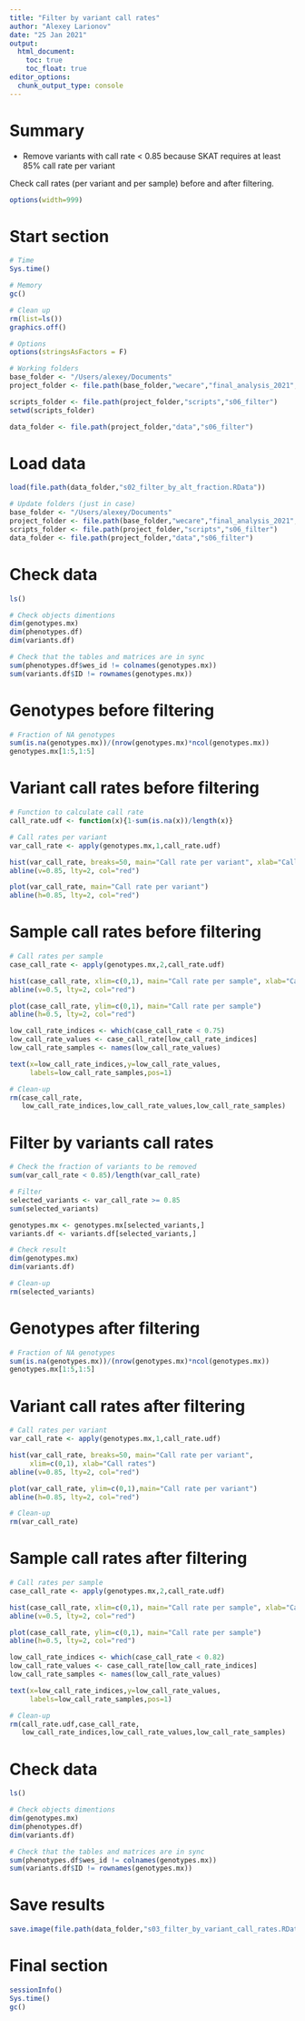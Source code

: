 ```yaml
---
title: "Filter by variant call rates"
author: "Alexey Larionov"
date: "25 Jan 2021"
output:
  html_document:
    toc: true
    toc_float: true
editor_options:
  chunk_output_type: console
---
```


# Summary

- Remove variants with call rate < 0.85 because SKAT requires at least 85% call rate per variant  

Check call rates (per variant and per sample) before and after filtering.  

<style>
pre{
  overflow-x: auto;
}
pre code{
  word-wrap: normal;
  white-space: pre;
}
</style>

```r
options(width=999)
```

# Start section

```r

# Time
Sys.time()

# Memory
gc()

# Clean up
rm(list=ls())
graphics.off()

# Options
options(stringsAsFactors = F)

# Working folders
base_folder <- "/Users/alexey/Documents"
project_folder <- file.path(base_folder,"wecare","final_analysis_2021","reanalysis_wo_danish_2021")

scripts_folder <- file.path(project_folder,"scripts","s06_filter")
setwd(scripts_folder)

data_folder <- file.path(project_folder,"data","s06_filter")

```

# Load data

```r

load(file.path(data_folder,"s02_filter_by_alt_fraction.RData"))

# Update folders (just in case)
base_folder <- "/Users/alexey/Documents"
project_folder <- file.path(base_folder,"wecare","final_analysis_2021","reanalysis_wo_danish_2021")
scripts_folder <- file.path(project_folder,"scripts","s06_filter")
data_folder <- file.path(project_folder,"data","s06_filter")

```

# Check data

```r

ls()

# Check objects dimentions
dim(genotypes.mx)
dim(phenotypes.df)
dim(variants.df)

# Check that the tables and matrices are in sync
sum(phenotypes.df$wes_id != colnames(genotypes.mx))
sum(variants.df$ID != rownames(genotypes.mx))

```

# Genotypes before filtering

```r

# Fraction of NA genotypes
sum(is.na(genotypes.mx))/(nrow(genotypes.mx)*ncol(genotypes.mx))
genotypes.mx[1:5,1:5]

```

# Variant call rates before filtering

```r

# Function to calculate call rate
call_rate.udf <- function(x){1-sum(is.na(x))/length(x)}

# Call rates per variant
var_call_rate <- apply(genotypes.mx,1,call_rate.udf)

hist(var_call_rate, breaks=50, main="Call rate per variant", xlab="Call rates")
abline(v=0.85, lty=2, col="red")

plot(var_call_rate, main="Call rate per variant")
abline(h=0.85, lty=2, col="red")

```

# Sample call rates before filtering

```r

# Call rates per sample
case_call_rate <- apply(genotypes.mx,2,call_rate.udf)

hist(case_call_rate, xlim=c(0,1), main="Call rate per sample", xlab="Call rates")
abline(v=0.5, lty=2, col="red")

plot(case_call_rate, ylim=c(0,1), main="Call rate per sample")
abline(h=0.5, lty=2, col="red")

low_call_rate_indices <- which(case_call_rate < 0.75)
low_call_rate_values <- case_call_rate[low_call_rate_indices]
low_call_rate_samples <- names(low_call_rate_values)

text(x=low_call_rate_indices,y=low_call_rate_values,
     labels=low_call_rate_samples,pos=1)

# Clean-up
rm(case_call_rate,
   low_call_rate_indices,low_call_rate_values,low_call_rate_samples)

```

# Filter by variants call rates

```r

# Check the fraction of variants to be removed
sum(var_call_rate < 0.85)/length(var_call_rate)

# Filter
selected_variants <- var_call_rate >= 0.85
sum(selected_variants)

genotypes.mx <- genotypes.mx[selected_variants,]
variants.df <- variants.df[selected_variants,]

# Check result
dim(genotypes.mx)
dim(variants.df)

# Clean-up
rm(selected_variants)

```

# Genotypes after filtering

```r

# Fraction of NA genotypes
sum(is.na(genotypes.mx))/(nrow(genotypes.mx)*ncol(genotypes.mx))
genotypes.mx[1:5,1:5]

```

# Variant call rates after filtering

```r

# Call rates per variant
var_call_rate <- apply(genotypes.mx,1,call_rate.udf)

hist(var_call_rate, breaks=50, main="Call rate per variant", 
     xlim=c(0,1), xlab="Call rates")
abline(v=0.85, lty=2, col="red")

plot(var_call_rate, ylim=c(0,1),main="Call rate per variant")
abline(h=0.85, lty=2, col="red")

# Clean-up
rm(var_call_rate)

```

# Sample call rates after filtering

```r

# Call rates per sample
case_call_rate <- apply(genotypes.mx,2,call_rate.udf)

hist(case_call_rate, xlim=c(0,1), main="Call rate per sample", xlab="Call rates")
abline(v=0.5, lty=2, col="red")

plot(case_call_rate, ylim=c(0,1), main="Call rate per sample")
abline(h=0.5, lty=2, col="red")

low_call_rate_indices <- which(case_call_rate < 0.82)
low_call_rate_values <- case_call_rate[low_call_rate_indices]
low_call_rate_samples <- names(low_call_rate_values)

text(x=low_call_rate_indices,y=low_call_rate_values,
     labels=low_call_rate_samples,pos=1)

# Clean-up
rm(call_rate.udf,case_call_rate,
   low_call_rate_indices,low_call_rate_values,low_call_rate_samples)

```

# Check data

```r

ls()

# Check objects dimentions
dim(genotypes.mx)
dim(phenotypes.df)
dim(variants.df)

# Check that the tables and matrices are in sync
sum(phenotypes.df$wes_id != colnames(genotypes.mx))
sum(variants.df$ID != rownames(genotypes.mx))

```

# Save results

```r

save.image(file.path(data_folder,"s03_filter_by_variant_call_rates.RData"))

```

# Final section

```r

sessionInfo()
Sys.time()
gc()

```
